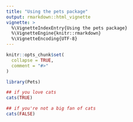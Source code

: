 ```yaml
---
title: "Using the pets package"
output: rmarkdown::html_vignette
vignette: >
  %\VignetteIndexEntry{Using the pets package}
  %\VignetteEngine{knitr::rmarkdown}
  %\VignetteEncoding{UTF-8}
---
```


```r
knitr::opts_chunk$set(
  collapse = TRUE,
  comment = "#>"
)
```

```r
library(Pets)

## if you love cats
cats(TRUE)

## if you're not a big fan of cats
cats(FALSE)
```
